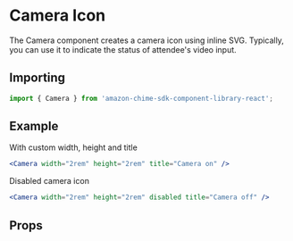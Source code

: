 


<Meta of={CameraStories} />

# Camera Icon

The Camera component creates a camera icon using inline SVG. Typically, you can use it to indicate the status of attendee's video input.

## Importing

```javascript
import { Camera } from 'amazon-chime-sdk-component-library-react';
```

## Example

With custom width, height and title

<ThemeProvider theme={lightTheme}>
  <GlobalStyles />
  <Canvas>
    <Camera width="2rem" height="2rem" title="Camera on" />
  </Canvas>
</ThemeProvider>

```jsx
<Camera width="2rem" height="2rem" title="Camera on" />
```

Disabled camera icon

<ThemeProvider theme={lightTheme}>
  <GlobalStyles />
  <Canvas>
    <Camera width="2rem" height="2rem" disabled title="Camera off" />
  </Canvas>
</ThemeProvider>

```jsx
<Camera width="2rem" height="2rem" disabled title="Camera off" />
```

## Props

<ArgTypes of={Camera} />
